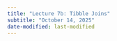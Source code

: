 ```yaml
---
title: "Lecture 7b: Tibble Joins"
subtitle: "October 14, 2025"
date-modified: last-modified
---
```


